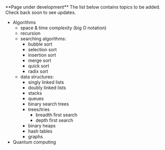 
<Callout emoji="🚧">
  **Page under development** The list below contains topics to be added. Check
  back soon to see updates.
</Callout>

- Algorithms
  - space & time complexity (big O notation)
  - recursion
  - searching algorithms:
    - bubble sort
    - selection sort
    - insertion sort
    - merge sort
    - quick sort
    - radix sort
  - data structures:
    - singly linked lists
    - doubly linked lists
    - stacks
    - queues
    - binary search trees
    - trees/tries
      - breadth first search
      - depth first search
    - binary heaps
    - hash tables
    - graphs
- Quantum computing

